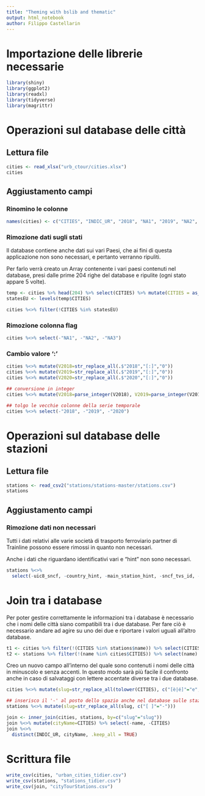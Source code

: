 ```yaml
---
title: "Theming with bslib and thematic"
output: html_notebook
author: Filippo Castellarin
---
```


# Importazione delle librerie necessarie

```r
library(shiny)
library(ggplot2)
library(readxl)
library(tidyverse)
library(magrittr)
```

# Operazioni sul database delle città

## Lettura file

```r
cities <- read_xlsx("urb_ctour/cities.xlsx")
cities
```

## Aggiustamento campi

### Rinomino le colonne
```r
names(cities) <- c("CITIES", "INDIC_UR", "2018", "NA1", "2019", "NA2", "2020", "NA3")
```


### Rimozione dati sugli stati

Il database contiene anche dati sui vari Paesi, che ai fini di questa applicazione non sono necessari, e pertanto verranno ripuliti.

Per farlo verrà creato un Array contenente i vari paesi contenuti nel database, presi dalle prime 204 righe del database e ripulite (ogni stato appare 5 volte).

```r
temp <- cities %>% head(204) %>% select(CITIES) %>% mutate(CITIES = as_factor(CITIES))
statesEU <- levels(temp$CITIES)

cities %<>% filter(!CITIES %in% statesEU)
```

### Rimozione colonna flag

```r
cities %<>% select(-"NA1", -"NA2", -"NA3")
```

### Cambio valore ':'

```r
cities %<>% mutate(V2018=str_replace_all(.$"2018","[:]","0"))
cities %<>% mutate(V2019=str_replace_all(.$"2019","[:]","0"))
cities %<>% mutate(V2020=str_replace_all(.$"2020","[:]","0"))

## conversione in integer
cities %<>% mutate(V2018=parse_integer(V2018), V2019=parse_integer(V2019), V2020=parse_integer(V2020))

## tolgo le vecchie colonne della serie temporale
cities %<>% select(-"2018", -"2019", -"2020") 
```

<!-- ### Gestione caratteri non correttamente renderizzati -->

<!-- Sono codificati in HEX, in ogni caso non dovrebbe essere necessaria la conversione usando un charset di tipo UTF-8 durante l'importazione su un software sql. -->

<!-- In ogni caso, vanno verificate le corrispondenze con il database sulle stazioni. -->

<!-- --- -->
<!-- library(wkb) -->
<!-- > s <- "f3" -->
<!-- > s_r <- wkb::hex2raw(s) -->
<!-- > s_r -->
<!-- [1] f3 -->
<!-- > t <- rawToChar(as.raw(strtoi(s_r, 16L))) -->
<!-- > t -->
<!-- [1] "ó" -->

<!-- --- -->

<!-- ```{r} -->
<!-- cities %>% filter(str_match(CITIES, "[^a-zA-Z]")!="") -->
<!-- # cities %>% mutate(CITIES=str_replace_all(CITIES, "[<f3>]", "o")) -->
<!-- # cities %>% mutate(CITIES=str_replace_all(CITIES, "^[<fc>]$", "u")) -->
<!-- # cities %>% mutate(CITIES=str_replace_all(CITIES, c("<e8>"="e"))) -->
<!-- ``` -->

<!-- ### Gestione annualità -->

<!-- Poiché per lo scopo di questa applicazione è sufficiente un database concernente i dati più recenti riguardo le città, verranno rimosse le quantità temporali in modo tale da avere un valore per ogni città e rendere più agevoli le operazioni di calcolo sul database. -->

<!-- *Si noti che la successione temporale è del tutto irrilevante per i fini dell'applicazione, che solamente valuta il valore più recente.* -->

# Operazioni sul database delle stazioni

<!-- Query per SQL table -->
<!-- CREATE TABLE `stations`.`stations` ( -->
<!--  id INTEGER, -->
<!--  `name` VARCHAR(30), -->
<!--  slug VARCHAR(30), -->
<!--  uic VARCHAR(30), -->
<!--  latitude DECIMAL(8,6), -->
<!--  longitude DECIMAL(9,6), -->
<!--  parent_station_id INTEGER, -->
<!--  country VARCHAR(2), -->
<!--  timezone VARCHAR(20), -->
<!--  isCity BOOLEAN, -->
<!--  isMainStation BOOLEAN, -->
<!--  isAirport BOOLEAN, -->
<!--  isSuggestable BOOLEAN, -->
<!--  flixbus_is_enabled BOOLEAN, -->
<!--  sncf_self_service_machine BOOLEAN, -->
<!--  normalised_code VARCHAR(30),        -->
<!--  iata_airport_code VARCHAR(3) -->


## Lettura file
```r
stations <- read_csv2("stations/stations-master/stations.csv")
stations
```

## Aggiustamento campi
### Rimozione dati non necessari
Tutti i dati relativi alle varie società di trasporto ferroviario partner di Trainline possono essere rimossi in quanto non necessari.

Anche i dati che riguardano identificativi vari e "hint" non sono necessari.
```r
stations %<>% 
  select(-uic8_sncf, -country_hint, -main_station_hint, -sncf_tvs_id, -sncf_id, -sncf_is_enabled, -entur_id, -entur_is_enabled, -db_id, -db_is_enabled, -busbud_id, -busbud_is_enabled, -distribusion_id, -distribusion_is_enabled, -cff_id, -cff_is_enabled, -leoexpress_id, -leoexpress_is_enabled, -obb_id, -obb_is_enabled, -ouigo_id, -ouigo_is_enabled, -trenitalia_id, -trenitalia_is_enabled, -trenitalia_rtvt_id, -ntv_id, -ntv_rtiv_id, -ntv_is_enabled, -hkx_id, -hkx_is_enabled, -renfe_is_enabled, -renfe_id, -atoc_id, -atoc_is_enabled, -benerail_id, -benerail_is_enabled, -westbahn_id, -westbahn_is_enabled, -same_as, -`info:de`, -`info:en`, -`info:es`, -`info:fr`, -`info:it`, -`info:nb`, -`info:nl`, -`info:cs`, -`info:cs`, -`info:da`, -`info:hu`, -`info:ja`, -`info:ko`, -`info:pl`, -`info:pt`, -`info:ru`, -`info:sv`, -`info:tr`, -`info:zh`, -flixbus_id)
```

# Join tra i database
Per poter gestire correttamente le informazioni tra i database è necessario che i nomi delle città siano compatibili tra i due database.
Per fare ciò è necessario andare ad agire su uno dei due e riportare i valori uguali all'altro database.
```r
t1 <- cities %>% filter(!(CITIES %in% stations$name)) %>% select(CITIES)
t2 <- stations %>% filter(!(name %in% cities$CITIES)) %>% select(name)
```

Creo un nuovo campo all'interno del quale sono contenuti i nomi delle città in minuscolo e senza accenti. In questo modo sarà più facile il confronto anche in caso di salvataggi con lettere accentate diverse tra i due database.
```r
cities %<>% mutate(slug=str_replace_all(tolower(CITIES), c("[è|é]"="e", "[ò|ó]"="o", "[ü|ú|ù]"="u", "[ì|í|ï]"="i", "[ä|à|á]"="a", "[ñ]"="n", "[ ]"="-", "ç"="c")))

## inserisco il '-' al posto dello spazio anche nel database sulle stazioni
stations %<>% mutate(slug=str_replace_all(slug, c("[ ]"="-")))
```

```r
join <- inner_join(cities, stations, by=c("slug"="slug"))
join %<>% mutate(cityName=CITIES) %>% select(-name, -CITIES)
join %<>%
  distinct(INDIC_UR, cityName, .keep_all = TRUE)
```


# Scrittura file
```r
write_csv(cities, "urban_cities_tidier.csv")
write_csv(stations, "stations_tidier.csv")
write_csv(join, "cityTourStations.csv")
```